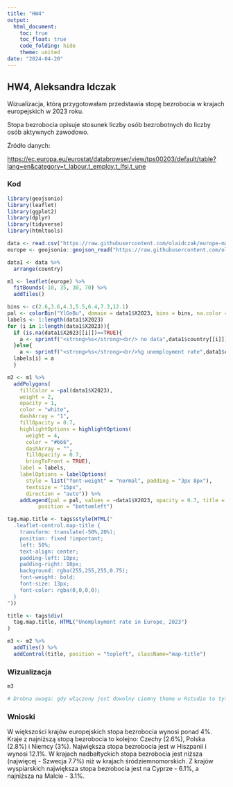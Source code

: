 ---
title: "HW4"
output: 
  html_document:
    toc: true
    toc_float: true
    code_folding: hide
    theme: united
date: "2024-04-20"
---

## HW4, Aleksandra Idczak

Wizualizacja, którą przygotowałam przedstawia stopę bezrobocia w krajach europejskich w 2023 roku.

Stopa bezrobocia opisuje stosunek liczby osób bezrobotnych do liczby osób aktywnych zawodowo.

Źródło danych:

<https://ec.europa.eu/eurostat/databrowser/view/tps00203/default/table?lang=en&category=t_labour.t_employ.t_lfsi.t_une>

### Kod

```{r setup, include=FALSE, message=FALSE}

library(geojsonio)
library(leaflet)
library(ggplot2)
library(dplyr)
library(tidyverse)
library(htmltools)
```

```{r, echo=FALSE}
data <- read.csv("https://raw.githubusercontent.com/olaidczak/europe-map-data/main/unemployment-data.csv")
europe <- geojsonio::geojson_read("https://raw.githubusercontent.com/olaidczak/europe-map-data/main/europe.geojson", what = "sp")

data1 <- data %>% 
  arrange(country)
```

```{r, echo=FALSE}
m1 <- leaflet(europe) %>% 
  fitBounds(-10, 35, 30, 70) %>%
  addTiles()

bins <- c(2.6,3.6,4.3,5.5,6.4,7.3,12.1)
pal <- colorBin("YlGnBu", domain = data1$X2023, bins = bins, na.color = "gray")
labels <- 1:length(data1$X2023)
for (i in 1:length(data1$X2023)){
  if (is.na(data1$X2023[[i]])==TRUE){
    a <- sprintf("<strong>%s</strong><br/> no data",data1$country[[i]]) %>% lapply(htmltools::HTML)
  }else{
    a <- sprintf("<strong>%s</strong><br/>%g unemployment rate",data1$country[[i]], data1$X2023[[i]]) %>% lapply(htmltools::HTML)}
  labels[i] = a
  }
```

```{r, echo=FALSE}
m2 <- m1 %>% 
  addPolygons(
    fillColor = ~pal(data1$X2023),
    weight = 2,
    opacity = 1,
    color = "white",
    dashArray = "1",
    fillOpacity = 0.7,
    highlightOptions = highlightOptions(
      weight = 4,
      color = "#666",
      dashArray = "",
      fillOpacity = 0.7,
      bringToFront = TRUE),
    label = labels,
    labelOptions = labelOptions(
      style = list("font-weight" = "normal", padding = "3px 8px"),
      textsize = "15px",
      direction = "auto")) %>% 
    addLegend(pal = pal, values = ~data1$X2023, opacity = 0.7, title = "Unemployment rate",
          position = "bottomleft")
```

```{r}
tag.map.title <- tags$style(HTML("
  .leaflet-control.map-title { 
    transform: translate(-50%,20%);
    position: fixed !important;
    left: 50%;
    text-align: center;
    padding-left: 10px; 
    padding-right: 10px; 
    background: rgba(255,255,255,0.75);
    font-weight: bold;
    font-size: 13px;
    font-color: rgba(0,0,0,0);
  }
"))

title <- tags$div(
  tag.map.title, HTML("Unemployment rate in Europe, 2023")
)  

m3 <- m2 %>%
  addTiles() %>%
  addControl(title, position = "topleft", className="map-title")
```

### Wizualizacja

```{r echo=FALSE, message=FALSE, warning=FALSE}
m3

# Drobna uwaga: gdy włączony jest dowolny ciemny theme w Rstudio to tytuł mapy robi się biały i jest mało widoczny. Dla jasnych trybów działa dobrze i tytuł jest czarny.
```

### Wnioski

W większości krajów europejskich stopa bezrobocia wynosi ponad 4%. Kraje z najniższą stopą bezrobocia to kolejno: Czechy (2.6%), Polska (2.8%) i Niemcy (3%). Największa stopa bezrobocia jest w Hiszpanii i wynosi 12.1%. W krajach nadbałtyckich stopa bezrobocia jest niższa (najwięcej - Szwecja 7.7%) niż w krajach śródziemnomorskich. Z krajów wyspiarskich największa stopa bezrobocia jest na Cyprze - 6.1%, a najniższa na Malcie - 3.1%.

